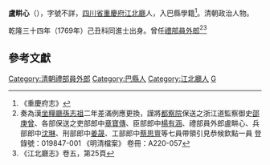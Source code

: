 '''盧畊心'''（{{bd|？年||？年||catIdx=L盧畊心}}），字號不詳，[[四川省|四川省]][[重慶府|重慶府]][[江北廳|江北廳]]人，入巴縣學籍<ref>《重慶府志》</ref>。清朝政治人物。

乾隆三十四年（1769年）己丑科同進士出身。曾任[[禮部|禮部]][[員外郎|員外郎]]<ref>奏為漢[[坐糧廳|坐糧廳]][[孫志祖|孫志祖]]二年差滿例應更換，謹將[[都察院|都察院]]保送之浙江道監察御史[[邵庚曾|邵庚曾]]、各部保送之吏部郎中[[章寶傳|章寶傳]]、臣部郎中[[楊有涵|楊有涵]]、禮部員外郎盧畊心、兵部郎中[[沈琳|沈琳]]、刑部郎中[[姜晟|姜晟]]、工部郎中[[蔡思亶|蔡思亶]]等七員帶領引見恭候欽點一員 登錄號：019847-001 《明清檔案》 卷冊：A220-057</ref><ref>《江北廳志》卷五，第25頁</ref>

==參考文獻==
{{reflist}}
{{乾隆三十四年己丑科殿試金榜}}
{{DEFAULTSORT:Lu盧}}
[[Category:清朝禮部員外郎|Category:清朝禮部員外郎]]
[[Category:巴縣人|Category:巴縣人]]
[[Category:江北廳人|Category:江北廳人]]
[[Category:盧姓|G]]